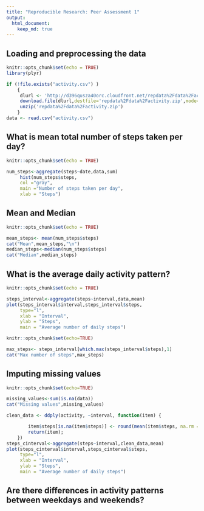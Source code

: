 ```yaml
---
title: "Reproducible Research: Peer Assessment 1"
output: 
  html_document:
    keep_md: true
---
```



## Loading and preprocessing the data
```r
knitr::opts_chunk$set(echo = TRUE)
library(plyr)

if (!file.exists("activity.csv") )
    {
     dlurl <- 'http://d396qusza40orc.cloudfront.net/repdata%2Fdata%2Factivity.zip'
     download.file(dlurl,destfile='repdata%2Fdata%2Factivity.zip',mode='wb')  
     unzip('repdata%2Fdata%2Factivity.zip')
    }
data <- read.csv("activity.csv")

```

## What is mean total number of steps taken per day?
```r
knitr::opts_chunk$set(echo = TRUE)

num_steps<-aggregate(steps~date,data,sum)
     hist(num_steps$steps,
     col ="gray",
     main ="Number of steps taken per day",
     xlab = "Steps")

```
## Mean and Median
```r
knitr::opts_chunk$set(echo = TRUE)

mean_steps<- mean(num_steps$steps)
cat("Mean",mean_steps,"\n")
median_steps<-median(num_steps$steps)
cat("Median",median_steps)

```
## What is the average daily activity pattern?
```r
knitr::opts_chunk$set(echo = TRUE)

steps_interval<-aggregate(steps~interval,data,mean)
plot(steps_interval$interval,steps_interval$steps,
     type="l",
     xlab = "Interval",
     ylab = "Steps",
     main = "Average number of daily steps")

```

```r
knitr::opts_chunk$set(echo=TRUE)

max_steps<- steps_interval[which.max(steps_interval$steps),1]
cat("Max number of steps",max_steps)

```
## Imputing missing values
```r
knitr::opts_chunk$set(echo=TRUE)

missing_values<-sum(is.na(data))
cat("Missing values",missing_values)

clean_data <- ddply(activity, ~interval, function(item) {

        item$steps[is.na(item$steps)] <- round(mean(item$steps, na.rm = TRUE));
        return(item);
    })
steps_cinterval<-aggregate(steps~interval,clean_data,mean)
plot(steps_cinterval$interval,steps_cinterval$steps,
     type="l",
     xlab = "Interval",
     ylab = "Steps",
     main = "Average number of daily steps")

```


## Are there differences in activity patterns between weekdays and weekends?
